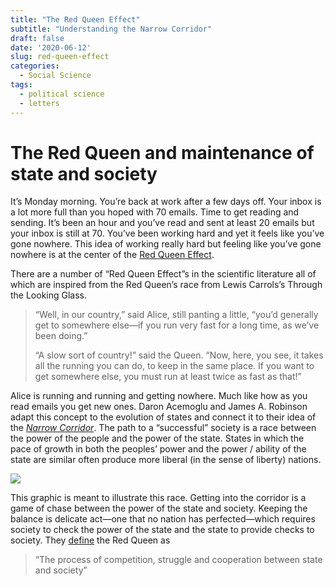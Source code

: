 ```yaml
---
title: "The Red Queen Effect"
subtitle: "Understanding the Narrow Corridor"
draft: false
date: '2020-06-12'
slug: red-queen-effect
categories:
  - Social Science
tags:
  - political science
  - letters
---
```



# The Red Queen and maintenance of state and society

It’s Monday morning. You’re back at work after a few days off. Your inbox is a lot more full than you hoped with 70 emails. Time to get reading and sending. It’s been an hour and you've read and sent at least 20 emails but your inbox is still at 70. You've been working hard and yet it feels like you’ve gone nowhere. This idea of working really hard but feeling like you've gone nowhere is at the center of the [Red Queen Effect](). 

There are a number of "Red Queen Effect"s in the scientific literature all of which are inspired from the Red Queen’s race from Lewis Carrols’s Through the Looking Glass. 

> "Well, in our country," said Alice, still panting a little, "you'd generally get to somewhere else—if you run very fast for a long time, as we've been doing."
>
> "A slow sort of country!" said the Queen. "Now, here, you see, it takes all the running you can do, to keep in the same place. If you want to get somewhere else, you must run at least twice as fast as that!" 

Alice is running and running and getting nowhere. Much like how as you read emails you get new ones. Daron Acemoglu and James A. Robinson adapt this concept to the evolution of states and connect it to their idea of the [_Narrow Corridor_](https://www.penguinrandomhouse.com/books/555400/the-narrow-corridor-by-daron-acemoglu-and-james-a-robinson/). The path to a "successful" society is a race between the power of the people and the power of the state. States in which the pace of growth in both the peoples’ power and the power / ability of the state are similar often produce more liberal (in the sense of liberty) nations. 

![](https://pbs.twimg.com/media/EF9NLixXkAAX226.jpg) 

This graphic is meant to illustrate this race. Getting into the corridor is a game of chase between the power of the state and society. Keeping the balance is delicate act—one that no nation has perfected—which requires society to check the power of the state and the state to provide checks to society. They [define](http://pubdocs.worldbank.org/en/322521530018291063/Acemoglu-Kenotte-2-PPT.pdf) the Red Queen as 

> "The process of competition, struggle and cooperation between state and society"
